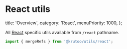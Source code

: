 # React utils

  title: 'Overview',
  category: 'React',
  menuPriority: 1000,
};

All [React](https://react.dev/) specific utils available from `/react` pathname.

```js
import { mergeRefs } from '@krutoo/utils/react';
```
